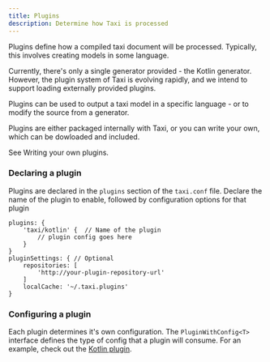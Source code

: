```yaml
---
title: Plugins
description: Determine how Taxi is processed
---
```



Plugins define how a compiled taxi document will be processed.  Typically, this involves creating models in some language.

<Hint>
Currently, there's only a single generator provided - the Kotlin generator.  However, the plugin system of Taxi is evolving rapidly, and we intend to support loading externally provided plugins.
</Hint>

Plugins can be used to output a taxi model in a specific language - or to modify the source from a generator.

Plugins are either packaged internally with Taxi, or you can write your own, which can be dowloaded and included.

See <Link to="../writing-your-own-plugins">Writing your own plugins</Link>.

### Declaring a plugin

Plugins are declared in the `plugins` section of the `taxi.conf` file.  Declare the name of the plugin to enable, followed by configuration options for that plugin

```text
plugins: {
    'taxi/kotlin' {  // Name of the plugin
        // plugin config goes here
    }
}
pluginSettings: { // Optional
    repositories: [
        'http://your-plugin-repository-url'
    ]
    localCache: '~/.taxi.plugins' 
}
```

### Configuring a plugin

Each plugin determines it's own configuration.  The `PluginWithConfig<T>` interface defines the type of config that a plugin will consume.  For an example, check out the [Kotlin plugin](https://gitlab.com/taxi-lang/taxi-lang/-/blob/develop/taxi-cli/src/main/java/lang/taxi/cli/plugins/internal/KotlinPlugin.kt).
